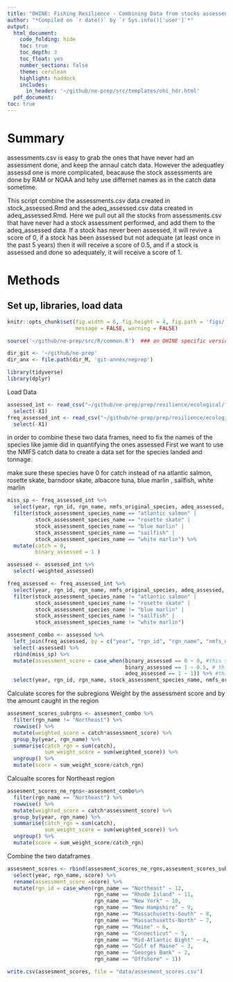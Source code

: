 ```yaml
---
title: "OHINE: Fishing Resilience - Combining Data from stocks assessed and stocks adequately assessed"
author: "*Compiled on `r date()` by `r Sys.info()['user']`*"
output: 
  html_document:
    code_folding: hide
    toc: true
    toc_depth: 3
    toc_float: yes
    number_sections: false
    theme: cerulean
    highlight: haddock
    includes: 
      in_header: '~/github/ne-prep/src/templates/ohi_hdr.html'
  pdf_document:
toc: true
---
```


# Summary

assessments.csv is easy to grab the ones that have never had an assessment done, and keep the annaul catch data. However the adequatley assessd one is more complicated, beacause the stock assessments are done by RAM or NOAA and tehy use differnet names as in the catch data sometime. 


This script combine the assessments.csv data created in stock_assessed.Rmd and the adeq_assessed.csv data created in adeq_assessed.Rmd. Here we pull out all the stocks from assessments.csv that have never had a stock assessment performed, and add them to the adeq_assessed data. If a stock has never been assessed, it will revive a score of 0, if a stock has been assessed but not adequate (at least once in the past 5 years) then it will receive a score of 0.5, and if a stock is assessed and done so adequately, it will receive a score of 1.

# Methods

## Set up, libraries, load data
``` r
knitr::opts_chunk$set(fig.width = 6, fig.height = 4, fig.path = 'figs/',
                      message = FALSE, warning = FALSE)

source('~/github/ne-prep/src/R/common.R')  ### an OHINE specific version of common.R

dir_git <- '~/github/ne-prep'
dir_anx <- file.path(dir_M, 'git-annex/neprep')

library(tidyverse)
library(dplyr)
```

Load Data
```r
assessed_int <- read_csv("~/github/ne-prep/prep/resilience/ecological/fishing_pressure/data/assessments.csv") %>% 
  select(-X1)
freq_assessed_int <- read_csv("~/github/ne-prep/prep/resilience/ecological/fishing_pressure/data/assessment_frq.csv")%>% 
  select(-X1)
```


in order to combine these two data frames, need to fix the names of the species like jamie did in quantifying the ones assessed
First we want to use the NMFS catch data to create a data set for the species landed and tonnage.

make sure these species have 0 for catch instead of na
atlantic salmon, rosette skate, 	barndoor skate, albacore tuna, blue marlin , sailfish, white marlin

```r
miss_sp <- freq_assessed_int %>% 
  select(year, rgn_id, rgn_name, nmfs_original_species, adeq_assessed, stock_assessment_species_name) %>% 
  filter(stock_assessment_species_name == "atlantic salmon" | 
         stock_assessment_species_name == "rosette skate" |
         stock_assessment_species_name == "blue marlin" |
         stock_assessment_species_name == "sailfish" |
         stock_assessment_species_name == "white marlin") %>% 
  mutate(catch = 0,
         binary_assessed = 1 )
```


```r
assessed <- assessed_int %>%
  select(-weighted_assessed)

freq_assessed <- freq_assessed_int %>%   
  select(year, rgn_id, rgn_name, nmfs_original_species, adeq_assessed, stock_assessment_species_name) %>% 
  filter(stock_assessment_species_name != "atlantic salmon" | 
         stock_assessment_species_name != "rosette skate" |
         stock_assessment_species_name != "blue marlin" |
         stock_assessment_species_name != "sailfish" |
         stock_assessment_species_name != "white marlin")

assesment_combo <- assessed %>% 
  left_join(freq_assessed, by = c("year", "rgn_id", "rgn_name", "nmfs_original_species")) %>% 
  select(-assessed) %>% 
  rbind(miss_sp) %>% 
  mutate(assessment_score = case_when(binary_assessed == 0 ~ 0, #this species has never been assessed
                                      binary_assessed == 1 ~ 0.5, # this species has been assessed at least once in our data
                                      adeq_assessed == 1 ~ 1)) %>% #this specis has been assessd at least once in past 5 years
  select(year, rgn_id, rgn_name, stock_assessment_species_name, nmfs_original_species, catch, assessment_score) 
```

Calculate scores for the subregions
Weight by the assessment score and by the amount caught in the region
```r
assesment_scores_subrgns <- assesment_combo %>% 
  filter(rgn_name != "Northeast") %>% 
  rowwise() %>% 
  mutate(weighted_score = catch*assessment_score) %>% 
  group_by(year, rgn_name) %>% 
  summarise(catch_rgn = sum(catch),
            sum_weight_score = sum(weighted_score)) %>% 
  ungroup() %>% 
  mutate(score = sum_weight_score/catch_rgn)
```

Calcualte scores for Northeast region
```r
assesment_scores_ne_rgns<-assesment_combo%>% 
  filter(rgn_name == "Northeast") %>% 
  rowwise() %>% 
  mutate(weighted_score = catch*assessment_score) %>% 
  group_by(year, rgn_name) %>% 
  summarise(catch_rgn = sum(catch),
            sum_weight_score = sum(weighted_score)) %>% 
  ungroup() %>% 
  mutate(score = sum_weight_score/catch_rgn)
```

Combine the two dataframes 
```r
assesment_scores <- rbind(assesment_scores_ne_rgns,assesment_scores_subrgns ) %>% 
  select(year, rgn_name, score) %>% 
  rename(assessment_score =score) %>% 
  mutate(rgn_id = case_when(rgn_name == "Northeast" ~ 12,
                            rgn_name == "Rhode Island" ~ 11,
                            rgn_name == "New York" ~ 10,
                            rgn_name == "New Hampshire" ~ 9,
                            rgn_name == "Massachusetts-South" ~ 8,
                            rgn_name == "Massachusetts-North" ~ 7,
                            rgn_name == "Maine" ~ 6,
                            rgn_name == "Connecticut" ~ 5,
                            rgn_name == "Mid-Atlantic Bight" ~ 4,
                            rgn_name == "Gulf of Maine" ~ 3,
                            rgn_name == "Georges Bank" ~ 2,
                            rgn_name == "Offshore" ~ 1))

write.csv(assesment_scores, file = "data/assesment_scores.csv")
```










